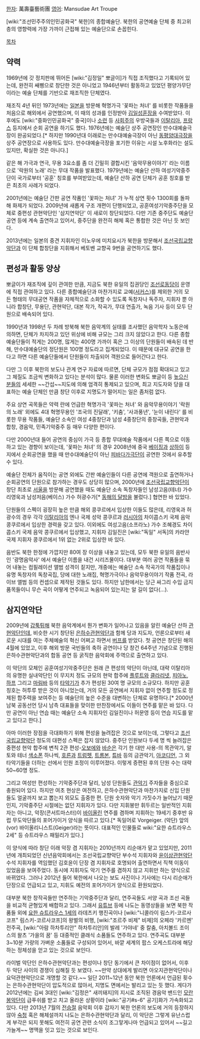 [[한자]]: 萬壽臺藝術團
[[영어]]: Mansudae Art Troupe

[wiki:"조선민주주의인민공화국" 북한]의 종합예술단. 북한의 공연예술 단체 중 최고위층의 영향력에 가장 가까이 근접해 있는 예술단으로 손꼽힌다.

[[목차]]

== 약력 ==
1969년에 갓 정치판에 뛰어든 [wiki:"김정일" 뽀글이]가 직접 조직했다고 기록되어 있는데, 완전히 쌔삥으로 창단한 것은 아니었고 1946년부터 활동하고 있었던 평양가무단이라는 예술 단체를 기반으로 재조직한 단체였다.

재조직 4년 뒤인 1973년에는 [[일본]]을 방문해 혁명가극 '꽃파는 처녀' 를 비롯한 작품들을 처음으로 해외에서 공연했으며, 이 때의 성과를 인정받아 [[김일성훈장]]을 수여받았다. 이후에도 [wiki:"중화인민공화국" 중국]이나 [[소련]] 등 [[사회주의]] 우방국들과 [[이탈리아]], [[프랑스]] 등지에서 순회 공연을 하기도 했다. 1976년에는 예술단 상주 공연장인 만수대예술극장이 완공되었다.[* 하지만 1990년대 이래로는 만수대예술극장이 아닌 [[동평양대극장]]을 상주 공연장으로 사용하도 있다. 만수대예술극장을 포기한 이유는 시설 노후화라는 설도 있지만, 확실한 것은 아니다.]

같은 해 가극과 연극, 무용 3요소를 좀 더 긴밀히 결합시킨 '음악무용이야기' 라는 이름으로 '락원의 노래' 라는 무대 작품을 발표했다. 1979년에는 예술단 산하 여성기악중주단이 국가로부터 '공훈' 칭호를 부여받았는데, 예술단 산하 공연 단체가 공훈 칭호를 받은 최초의 사례가 되었다.

2001년에는 예술단 간판 공연 작품인 '꽃파는 처녀' 가 누적 상연 횟수 1300회를 돌파해 화제가 되었다. 2009년에 새롭게 구조 개편이 단행되었고, 공훈여성기악중주단을 모체로 중편성 관현악단인 '삼지연악단' 이 새로이 창단되었다. 다만 기존 중주단도 예술단 공연 등에 계속 출연하고 있어서, 중주단을 완전히 해체 혹은 통합한 것은 아닌 듯 보인다.

2013년에는 일본의 중견 지휘자인 이노우에 미치요시가 북한을 방문해서 [[조선국립교향악단]]과 이 단체 합창단을 지휘해서 베토벤 교향곡 9번을 공연하기도 했다.
== 편성과 활동 양상 ==
뽀글이가 재조직에 깊이 관여한 만큼, 지금도 북한 유일의 집권당인 [[조선로동당]]이 운영에 직접 관여하고 있다. 다른 종합예술단과 마찬가지로 교예([[서커스]])를 제외한 거의 모든 형태의 무대공연 작품을 자체적으로 소화할 수 있도록 독창자나 독주자, 지휘자 뿐 아니라 합창단, 무용단, 관현악단, 대본 작가, 작곡가, 무대 연출가, 녹음 기사 등이 모두 단원으로 배속되어 있다.

1990년과 1998년 두 차례 방북해 북한 음악계의 실태를 조사했던 음악학자 노동은에 의하면, 단체가 차지하고 있던 위상에 비해 규모는 그리 크지 않았다고 한다. 다른 종합예술단들이 적게는 200명, 많게는 400명 가까이 혹은 그 이상의 단원들이 배속된 데 반해, 만수대예술단의 정단원은 100명 정도라고 집계되었다. 이 때문에 대규모 공연을 한다고 하면 다른 예술단들에서 단원들이 차출되어 객원으로 들어간다고 한다.

다만 그 이후 북한의 보도나 관계 연구 자료에 따르면, 단체 규모가 점점 확대되고 있고 그 체질도 조금씩 변화하고 있다는 분석이 많다. 물론 이러한 변화도 뽀글이 등 [[높으신 분들]]의 세세한 ~~간섭~~지도에 의해 엄격히 통제되고 있으며, 최고 지도자와 당을 대표하는 예술 단체인 만큼 창단 이후로 지명도가 떨어지는 일은 좀처럼 없다.

주요 상연 곡목들은 약력 란에 언급한 혁명가극 '꽃파는 처녀' 와 음악무용이야기 '락원의 노래' 외에도 4대 혁명무용인 '조국의 진달래', '키춤', '사과풍년', '눈이 내린다' 를 비롯한 무용 작품들, 예술단 소속인 여성 4중창단과 남성 4중창단의 중창곡들, 관현악과 합창, 경음악, 민족기악중주 등 매우 다양한 편이다.

다만 2000년대 들어 공연의 중심이 가극 등 종합 무대예술 작품에서 다른 쪽으로 이동하고 있는 경향이 보이는데, '꽃파는 처녀' 의 경우 2008년에 중국 [[베이징]]과 [[상하이]] 등지에서 순회공연을 했을 때 만수대예술단이 아닌 [[피바다가극단]]이 공연한 것에서 유추할 수 있다.

예술단 전체가 움직이는 공연 외에도 간판 예술인들이 다른 공연에 객원으로 출연하거나 순회공연의 단원으로 참가하는 경우도 상당히 많으며, 2000년에 [[조선국립교향악단]]이 창단 최초로 [[서울]]을 방문해 공연했을 때도 예술단 소속 독창자들인 남성고음(테너) 가수 리영욱과 남성저음(베이스) 가수 허광수가[* [[동해의 달밤]]을 불렀다.] 협연한 바 있었다.

단원들의 스펙이 굉장히 높은 만큼 해외 콩쿠르에서 입상한 이들도 많은데, 리영욱과 허광수의 경우 각각 [[이탈리아]]의 엔나 국제 성악 콩쿠르과 [[러시아]]의 차이콥스키 국제 음악 콩쿠르에서 입상한 경력을 갖고 있다. 이외에도 여성고음(소프라노) 가수 조혜경도 차이콥스키 국제 음악 콩쿠르에서 입상했고, 지휘자 김일진은 [wiki:"독일" 서독]의 카라얀 국제 지휘자 콩쿠르에서 1위 없는 2위로 입상한 바 있다.

음반도 북한 한정에 가깝지만 80여 장 이상을 내놓고 있는데, 모두 북한 유일의 음반사인 '광명음악사' 에서 예술단 이름을 내건 시리즈물이다. 대부분 여러 공연 작품들을 묶어 내놓는 컴필레이션 앨범 성격이 짙지만, 개중에는 예술단 소속 작곡가의 작품집이나 유명 독창자의 독창곡집, 당에 대한 노래집, 혁명가극이나 음악무용이야기 작품 전곡, 라이브 앨범 등의 컨셉으로 제작된 것들도 있다. 하지만 남한에서는 당근 싸그리 수입 금지 품목들이니 무슨 곡이 어떻게 연주되고 녹음되어 있는지는 알 길이 없다(...).
== 삼지연악단 ==
2009년에 [[갑툭튀]]해 북한 음악계에서 뭔가 변화가 일어나고 있음을 알린 예술단 산하 [[관현악단]]인데, 비슷한 시기 창단된 [[은하수관현악단]]과 함께 당과 지도자, 언론으로부터 새로운 시대를 여는 주체예술의 혁신 어쩌고 하면서 [[버프]]를 받았다. 첫 공연은 창단된 해의 4월에 있었고, 이후 해외 방문 국빈들의 축하 공연이나 당 창건 64주년 기념으로 진행된 은하수관현악단과의 합동 공연 등 굵직한 음악회에 주역으로 출연하고 있다.

이 악단의 모체인 공훈여성기악중주단은 원래 큰 편성의 악단이 아닌데, 대략 이탈리아의 유명한 실내악단인 이 무지치 정도 규모의 현악 합주에 [[플루트]]와 [[클라리넷]], [[피아노]], [[하프]] 그리고 [[마림바]] 등의 [[타악기]]가 추가 편성된 30여 명 규모의 소규모다. 하지만 공훈 칭호는 허투루 받은 것이 아니었는데, 거의 모든 공연에서 지휘자 없이 연주할 정도로 정제된 합주력을 보여주는 등 예술단의 높은 수준을 대변하는 단체로 유명하다.[* 2000년 남북 공동선언 당시 남측 대표들을 맞이한 만찬장에서도 이들이 연주를 맡은 바 있다. 다만 공연이 아닌 연습 때는 예술단 소속 지휘자인 김일진이나 허문영 등이 연습 지도를 맡고 있다고 한다.]

아마 이러한 장점을 극대화하기 위해 편성을 늘려잡은 것으로 보이는데, 그렇다고 [[조선국립교향악단]] 정도의 대편성 스펙은 잡지 않았다. 중주단 인원보다 두세 명 씩 늘려잡은 중편성 현악 합주에 변칙 2관 편성-[[오보에]]와 [[바순]]은 각기 한 대만 사용-의 목관악기, 알토와 테너 [[색소폰]] 하나씩, [[호른]]과 [[트럼펫]], [[트롬본]], [[튜바]] 등의 금관악기, [[아코디언]], 그 외 타악기들을 더하는 선에서 인원 조정이 이루어졌다. 이렇게 증편된 후의 단원 수는 대략 50~60명 정도.

그리고 여성만 편성하는 기악중주단과 달리, 남성 단원들도 [[관악기]] 주자들을 중심으로 충원되어 있다. 하지만 여초 현상은 여전하고, 은하수관현악단과 마찬가지로 신입 단원들도 얼굴까지 보고 뽑는지 외모도 출중한 편. 단원 숫자와 악기 가짓수가 늘어났기 때문인지, 기악중주단 시절에는 없던 지휘자가 있다. 다만 지휘봉만 휘두르는 일반적인 지휘자는 아니고, 악장(콘서트마스터)이 [[바이올린]] 연주를 겸하며 지휘하는 19세기 중후반 유럽 무도악단들의 포어가이거 양식을 따르고 있다.[* 독일어로 Vorgeiger. (악단) 앞의(vor) 바이올리니스트(Geiger)라는 뜻이다. 대표적인 인물들로 wiki:"요한 슈트라우스 2세" 등 슈트라우스 패밀리가 있다.]

이 양식에 따라 창단 이래 악장 겸 지휘자는 2010년까지 리순애가 맡고 있었지만, 2011년에 개최되었던 신년음악회에서는 조선국립교향악단 부수석 지휘자와 [[윤이상관현악단]] 수석 지휘자를 역임했던 김호윤이 단장 겸 지휘자로 호명되어 출연하면서 직책 이동이 있었음을 보여주었다. 동시에 지휘자도 악기 연주를 겸하지 않고 지휘만 하는 양식으로 바뀌었다. 그러나 2012년 들어 북한에서 나오는 보도 사진이나 기사에는 다시 리순애가 단장으로 언급되고 있고, 지휘도 예전의 포어가이거 양식으로 환원되었다.

대부분 북한 창작곡들만 연주하는 기악중주단과 달리, 연주곡들도 서양 곡과 조선 곡들을 비교적 균형있게 배합하고 있다. 그래서 [[유튜브]] 등에 나도는 동영상들을 보면 북한 작품들 외에 [[요한 슈트라우스 1세]]의 라데츠키 행진곡이나 [wiki:"니콜라이 림스키-코르사코프" 림스키-코르사코프]의 왕벌의 비행, [wiki:"조르주 비제" 비제]의 오페라 '카르멘' 전주곡, [wiki:"아람 하차투리안" 하차투리안]의 발레 '가야네' 중 칼춤, 아치볼드 조이스의 왈츠 '가을의 꿈' 등 대중적인 클래식 소품들도 연주하고 있다. 연주곡도 대부분 3~10분 가량의 가벼운 소품들로 구성되어 있어서, 바깥 세계의 팝스 오케스트라에 해당하는 정체성을 얻고 있는 것으로 보인다.

라이벌 악단인 은하수관현악단과는 편성이나 창단 동기에서 큰 차이점이 없어서, 이후 두 악단 사이의 경쟁이 심해질 듯 보였다. ~~만약 상대에게 발리면 아오지관현악단이나 요덕관현악단으로 개명할 것 같다.~~ 일단 2011~12년 동안 북한 언론에서 언급된 횟수는 은하수관현악단이 압도적으로 많아서, 지명도 면에서는 발리고 있는 듯 했다. 게다가 2012년에는 김씨 3대인 [wiki:"김정은" 새끼돼지]의 지시로 조직된 경음악 밴드인 [[모란봉악단]]이 급푸쉬를 받고 치고 올라온 상황이라 [wiki:"공기#s-6" 공기]화가 가속화되고 있다. 다만 2013년 7월의 [[전승절]] 음악회 이후 갑자기 북한 언론의 보도에 거의 등장하지 않아 [[숙청]] 혹은 해체설까지 나도는 은하수관현악단과 달리, 이 악단은 그렇게 유난스럽게 부각은 되지 못해도 여전히 공연 관련 소식이 조그맣게나마 언급되고 있어서 ~~길고 가늘게~~ 명맥을 잇고 있는 것으로 보인다.
